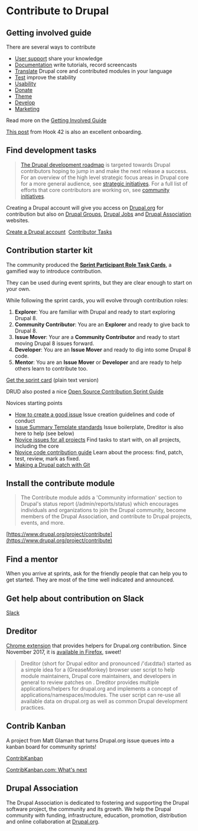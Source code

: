 # Contribute to Drupal

## Getting involved guide

There are several ways to contribute

*   [User support](https://www.drupal.org/contribute/support) share your knowledge
*   [Documentation](https://www.drupal.org/contribute/documentation) write tutorials, record screencasts
*   [Translate](https://www.drupal.org/contribute/translations) Drupal core and contributed modules in your language
*   [Test](https://www.drupal.org/contribute/testing) improve the stability
*   [Usability](https://www.drupal.org/community-initiatives/drupal-core/usability)
*   [Donate](https://www.drupal.org/association/donate)
*   [Theme](https://www.drupal.org/docs/7/theming/howto/customizing-core-andor-contributed-themes)
*   [Develop](https://www.drupal.org/contribute/development)
*   [Marketing](https://groups.drupal.org/marketing-drupal)

Read more on the [Getting Involved Guide](https://www.drupal.org/getting-involved-guide)

[This post](http://www.hook42.com/blog/never-just-patch) from Hook 42 is also an excellent onboarding.

## Find development tasks

> [The Drupal development roadmap](https://www.drupal.org/core/roadmap) is targeted towards Drupal contributors hoping to jump in and make the next release a success. For an overview of the high level strategic focus areas in Drupal core for a more general audience, see [strategic initiatives](https://www.drupal.org/strategic-initiatives). For a full list of efforts that core contributors are working on, see [community initiatives](https://www.drupal.org/core/community-initiatives).

Creating a Drupal account will give you access on [Drupal.org](https://www.drupal.org) for contribution but also on [Drupal Groups](https://groups.drupal.org), [Drupal Jobs](https://jobs.drupal.org) and [Drupal Association](https://www.drupal.org/association) websites.

[Create a Drupal account](https://register.drupal.org/user/register)  [Contributor Tasks](https://www.drupal.org/contributor-tasks)

## Contribution starter kit

The community produced the **[Sprint Participant Role Task Cards](https://www.drupal.org/sprint-task-cards)**, a gamified way to introduce contribution.

They can be used during event sprints, but they are clear enough to start on your own.

While following the sprint cards, you will evolve through contribution roles:

1.  **Explorer**: You are familiar with Drupal and ready to start exploring Drupal 8.
2.  **Community Contributor**: You are an **Explorer** and ready to give back to Drupal 8.
3.  **Issue Mover**: Your are a **Community Contributor** and ready to start moving Drupal 8 issues forward.
4.  **Developer**: You are an **Issue Mover** and ready to dig into some Drupal 8 code.
5.  **Mentor**: You are an **Issue Mover** or **Developer** and are ready to help others learn to contribute too.

[Get the sprint card](http://drupal-mentoring.github.io/drupal-contributor-roles/en/) (plain text version)

DRUD also posted a nice [Open Source Contribution Sprint Guide](https://github.com/drud/sprint_guide/blob/master/brilliant-sprints.md)

Novices starting points

*   [How to create a good issue](https://www.drupal.org/issue-queue/how-to)
Issue creation guidelines and code of conduct
*   [Issue Summary Template standards](https://www.drupal.org/node/1155816)
Issue boilerplate, Dreditor is also here to help (see below)
*   [Novice issues for all projects](https://www.drupal.org/project/issues/search?text=&projects=&assigned=&submitted=&project_issue_followers=&status%5B%5D=1&status%5B%5D=13&status%5B%5D=8&issue_tags_op=%3D&issue_tags=Novice)
Find tasks to start with, on all projects, including the core
*   [Novice code contribution guide](https://www.drupal.org/novice)
Learn about the process: find, patch, test, review, mark as fixed.
*   [Making a Drupal patch with Git](https://www.drupal.org/node/707484)

## Install the contribute module

> The Contribute module adds a 'Community information' section to Drupal's status report (/admin/reports/status) which encourages individuals and organizations to join the Drupal community, become members of the Drupal Association, and contribute to Drupal projects, events, and more.

[https://www.drupal.org/project/contribute](https://www.drupal.org/project/contribute)

## Find a mentor

When you arrive at sprints, ask for the friendly people that can help you to get started. They are most of the time well indicated and announced.

## Get help about contribution on Slack

[Slack](https://www.drupal.org/slack)

## Dreditor

[Chrome extension](https://chrome.google.com/webstore/detail/dreditor/dhdpoembhlojpmehepeadblhglloobao) that provides helpers for Drupal.org contribution. Since November 2017, it is [available in Firefox](https://www.millwoodonline.co.uk/blog/dreditor-for-firefox), sweet!

> Dreditor (short for Drupal editor and pronounced /'dɹɛdɪtə/) started as a simple idea for a (GreaseMonkey) browser user script to help module maintainers, Drupal core maintainers, and developers in general to review patches on . Dreditor provides multiple applications/helpers for drupal.org and implements a concept of applications/namespaces/modules. The user script can re-use all available data on drupal.org as well as common Drupal development practices.

## Contrib Kanban

A project from Matt Glaman that turns Drupal.org issue queues into a kanban board for community sprints!

[ContribKanban](https://contribkanban.com)

[ContribKanban.com: What's next](https://glamanate.com/blog/contribkanbancom-whats-next)

## Drupal Association

The Drupal Association is dedicated to fostering and supporting the Drupal software project, the community and its growth. We help the Drupal community with funding, infrastructure, education, promotion, distribution and online collaboration at [Drupal.org](https://www.drupal.org/drupalorg).